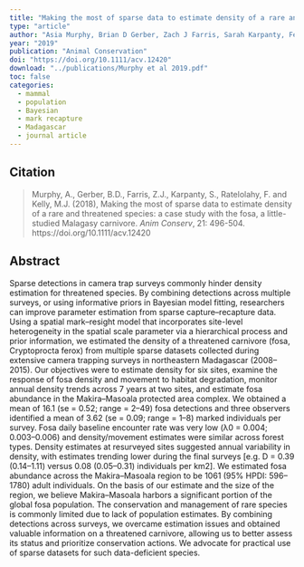 ```yaml
---
title: "Making the most of sparse data to estimate density of a rare and threatened species: a case study with the fosa, a little‐studied Malagasy carnivore"
type: "article"
author: "Asia Murphy, Brian D Gerber, Zach J Farris, Sarah Karpanty, Felix Ratelolahy, Marcella J Kelly"
year: "2019"
publication: "Animal Conservation"
doi: "https://doi.org/10.1111/acv.12420"
download: "../publications/Murphy et al 2019.pdf"
toc: false
categories:
  - mammal
  - population
  - Bayesian
  - mark recapture
  - Madagascar
  - journal article
---
```


## Citation 

> Murphy, A., Gerber, B.D., Farris, Z.J., Karpanty, S., Ratelolahy, F. and Kelly, M.J. (2018), Making the most of sparse data to estimate density of a rare and threatened species: a case study with the fosa, a little-studied Malagasy carnivore. *Anim Conserv*, 21: 496-504. https://doi.org/10.1111/acv.12420

## Abstract

Sparse detections in camera trap surveys commonly hinder density estimation for threatened species. By combining detections across multiple surveys, or using informative priors in Bayesian model fitting, researchers can improve parameter estimation from sparse capture–recapture data. Using a spatial mark–resight model that incorporates site-level heterogeneity in the spatial scale parameter via a hierarchical process and prior information, we estimated the density of a threatened carnivore (fosa, Cryptoprocta ferox) from multiple sparse datasets collected during extensive camera trapping surveys in northeastern Madagascar (2008–2015). Our objectives were to estimate density for six sites, examine the response of fosa density and movement to habitat degradation, monitor annual density trends across 7 years at two sites, and estimate fosa abundance in the Makira–Masoala protected area complex. We obtained a mean of 16.1 (se = 0.52; range = 2–49) fosa detections and three observers identified a mean of 3.62 (se = 0.09; range = 1–8) marked individuals per survey. Fosa daily baseline encounter rate was very low (λ0 = 0.004; 0.003–0.006) and density/movement estimates were similar across forest types. Density estimates at resurveyed sites suggested annual variability in density, with estimates trending lower during the final surveys [e.g. D = 0.39 (0.14–1.11) versus 0.08 (0.05–0.31) individuals per km2]. We estimated fosa abundance across the Makira–Masoala region to be 1061 (95% HPDI: 596–1780) adult individuals. On the basis of our estimate and the size of the region, we believe Makira–Masoala harbors a significant portion of the global fosa population. The conservation and management of rare species is commonly limited due to lack of population estimates. By combining detections across surveys, we overcame estimation issues and obtained valuable information on a threatened carnivore, allowing us to better assess its status and prioritize conservation actions. We advocate for practical use of sparse datasets for such data-deficient species.